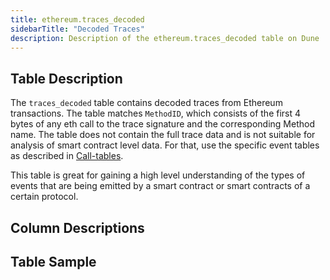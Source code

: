 ```yaml
---
title: ethereum.traces_decoded
sidebarTitle: "Decoded Traces"
description: Description of the ethereum.traces_decoded table on Dune
---
```


## Table Description

The `traces_decoded` table contains decoded traces from Ethereum transactions. The table matches `MethodID`, which consists of the first 4 bytes of any eth call to the trace signature and the corresponding Method name. The table does not contain the full trace data and is not suitable for analysis of smart contract level data. For that, use the specific event tables as described in [Call-tables](/data-catalog/evm/ethereum/decoded/traces-decoded). 

This table is great for gaining a high level understanding of the types of events that are being emitted by a smart contract or smart contracts of a certain protocol.

## Column Descriptions


<ColumnDescriptions tableSchema="ethereum" tableName="traces_decoded" />

## Table Sample


<TableSample tableSchema="ethereum" tableName="traces_decoded" />
